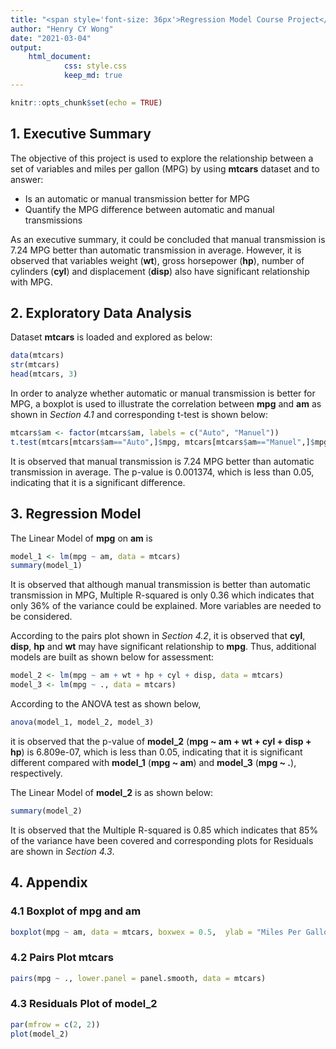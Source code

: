 ```yaml
---
title: "<span style='font-size: 36px'>Regression Model Course Project</span>"
author: "Henry CY Wong"
date: "2021-03-04"
output: 
    html_document:
            css: style.css
            keep_md: true
---
```


```r
knitr::opts_chunk$set(echo = TRUE)
```

## 1. Executive Summary

The objective of this project is used to explore the relationship between a set of variables and miles per gallon (MPG) by using **mtcars** dataset and to answer:

* Is an automatic or manual transmission better for MPG
* Quantify the MPG difference between automatic and manual transmissions

As an executive summary, it could be concluded that manual transmission is 7.24 MPG better than automatic transmission in average. However, it is observed that variables  weight (**wt**), gross horsepower (**hp**), number of cylinders (**cyl**) and displacement (**disp**) also have significant relationship with MPG.

## 2. Exploratory Data Analysis

Dataset **mtcars** is loaded and explored as below:

```r
data(mtcars)
str(mtcars)
head(mtcars, 3)
```

In order to analyze whether automatic or manual transmission is better for MPG, a boxplot is used to illustrate the correlation between **mpg** and **am** as shown in *Section 4.1* and corresponding t-test is shown below:

```r
mtcars$am <- factor(mtcars$am, labels = c("Auto", "Manuel"))
t.test(mtcars[mtcars$am=="Auto",]$mpg, mtcars[mtcars$am=="Manuel",]$mpg)
```

It is observed that manual transmission is 7.24 MPG better than automatic transmission in average. The p-value is 0.001374, which is less than 0.05, indicating that it is a significant difference.

## 3. Regression Model

The Linear Model of **mpg** on **am** is

```r
model_1 <- lm(mpg ~ am, data = mtcars)
summary(model_1)
```

It is observed that although manual transmission is better than automatic transmission in MPG, Multiple R-squared is only 0.36 which indicates that only 36% of the variance could be explained. More variables are needed to be considered.

According to the pairs plot shown in *Section 4.2*, it is observed that **cyl**, **disp**, **hp** and **wt** may have significant relationship to **mpg**. Thus, additional models are built as shown below for assessment:

```r
model_2 <- lm(mpg ~ am + wt + hp + cyl + disp, data = mtcars)
model_3 <- lm(mpg ~ ., data = mtcars)
```

According to the ANOVA test as shown below,
```r
anova(model_1, model_2, model_3)
```
it is observed that the p-value of **model_2** (**mpg ~ am + wt + cyl + disp + hp**) is 6.809e-07, which is less than 0.05, indicating that it is significant different compared with **model_1** (**mpg ~ am**) and **model_3** (**mpg ~ .**), respectively. 

The Linear Model of **model_2** is as shown below:

```r
summary(model_2)
```
It is observed that the Multiple R-squared is 0.85 which indicates that 85% of the variance have been covered and corresponding plots for Residuals are shown in *Section 4.3*.

## 4. Appendix

### 4.1 Boxplot of mpg and am

```r
boxplot(mpg ~ am, data = mtcars, boxwex = 0.5,  ylab = "Miles Per Gallon", xlab = "Transmission Type")
```

### 4.2 Pairs Plot mtcars

```r
pairs(mpg ~ ., lower.panel = panel.smooth, data = mtcars)
```

### 4.3 Residuals Plot of model_2

```r
par(mfrow = c(2, 2))
plot(model_2)
```
